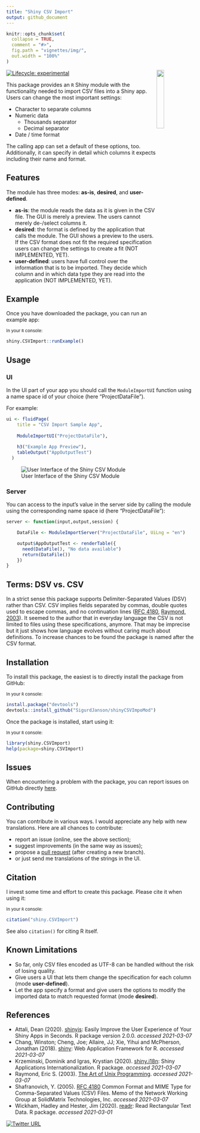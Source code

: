 ```yaml
---
title: "Shiny CSV Import"
output: github_document
---
```


<!-- README.md is generated from README.Rmd. Please edit that file. -->

```r
knitr::opts_chunk$set(
  collapse = TRUE,
  comment = "#>",
  fig.path = "vignettes/img/",
  out.width = "100%"
)
```


<img src="vignettes/img/logo_csvmodule.svg" align="right" width="20%"/>

<!-- badges: start -->

[![Lifecycle: experimental](https://img.shields.io/badge/lifecycle-experimental-orange.svg)](https://lifecycle.r-lib.org/articles/stages.html#experimental)

<!-- badges: end -->

This package provides an `R` Shiny module with the functionality needed to import CSV files into a Shiny app. Users can change the most important settings:

* Character to separate columns
* Numeric data
  * Thousands separator
  * Decimal separator
* Date / time format

The calling app can set a default of these options, too. Additionally, it can specify in detail which columns it expects including their name and format.


## Features

The module has three modes: **as-is**, **desired**, and **user-defined**.

* **as-is**: the module reads the data as it is given in the CSV file. The GUI is merely a preview. The users cannot merely de-/select columns it.
* **desired**: the format is defined by the application that calls the module. The GUI shows a preview to the users. If the CSV format does not fit the required specification users can change the settings to create a fit (NOT IMPLEMENTED, YET).
* **user-defined**: users have full control over the information that is to be imported. They decide which column and in which data type they are read into the application (NOT IMPLEMENTED, YET).



## Example

Once you have downloaded the package, you can run an example app:

<sub>In your `R` console:</sub>
```r
shiny.CSVImport::runExample()
```


## Usage

### UI

In the UI part of your app you should call the `ModuleImportUI` function using a name space id of your choice (here "ProjectDataFile").

For example:
```r
ui <- fluidPage(
    title = "CSV Import Sample App",
    
    ModuleImportUI("ProjectDataFile"),
    
    h3("Example App Preview"),
    tableOutput("AppOutputTest")
  )
```

![User Interface of the Shiny CSV Module](vignettes/img/csvmodule_ui.png)

### Server

You can access to the input's value in the server side by calling the module using the corresponding name space id (here "ProjectDataFile"):

```r
server <- function(input,output,session) {

    DataFile <- ModuleImportServer("ProjectDataFile", UiLng = "en")

    output$AppOutputTest <- renderTable({
      need(DataFile(), "No data available")
      return(DataFile())
    })
}
```



## Terms: DSV vs. CSV

In a strict sense this package supports Delimiter-Separated Values (DSV) rather than CSV. CSV implies fields separated by commas, double quotes used to escape commas, and no continuation lines ([RFC 4180](https://tools.ietf.org/html/rfc4180), [Raymond, 2003](http://www.catb.org/~esr/writings/taoup/html/ch05s02.html)). It seemed to the author that in everyday language the CSV is not limited to files using these specifications, anymore. That may be imprecise but it just shows how language evolves without caring much about definitions. To increase chances to be found the package is named after the CSV format.



## Installation

To install this package, the easiest is to directly install the package from GitHub:

<sub>In your `R` console:</sub>
```r
install.package("devtools")
devtools::install_github("SigurdJanson/shinyCSVImpoMod")
```

Once the package is installed, start using it:

<sub>In your `R` console:</sub>
```r
library(shiny.CSVImport)
help(package=shiny.CSVImport)
```



## Issues
When encountering a problem with the package, you can report issues on GitHub directly [here](https://github.com/SigurdJanson/shinyCSVImpoMod/issues).



## Contributing
You can contribute in various ways. I would appreciate any help with new translations. Here are all chances to contribute:

* report an issue (online, see the above section);
* suggest improvements (in the same way as issues);
* propose a [pull request](https://help.github.com/articles/about-pull-requests/) (after creating a new branch).
* or just send me translations of the strings in the UI.


## Citation
I invest some time and effort to create this package. Please cite it when using it:

<sub>In your `R` console:</sub>
```r
citation("shiny.CSVImport")
```

See also `citation()` for citing R itself.



## Known Limitations

* So far, only CSV files encoded as UTF-8 can be handled without the risk of losing quality.
* Give users a UI that lets them change the specification for each column (mode **user-defined**).
* Let the app specify a format and give users the options to modify the imported data to match requested format (mode **desired**).


## References

* Attali, Dean (2020). [shinyjs](https://CRAN.R-project.org/package=shinyjs): Easily Improve the User Experience of Your Shiny Apps in Seconds. R package version 2.0.0. *accessed 2021-03-07*
* Chang, Winston; Cheng, Joe; Allaire, JJ; Xie, Yihui and McPherson, Jonathan (2018). [shiny](https://CRAN.R-project.org/package=shiny): Web Application Framework for R.  *accessed 2021-03-07*
* Krzeminski, Dominik and Igras, Krystian (2020). [shiny.i18n](https://github.com/Appsilon/shiny.i18n): Shiny Applications Internationalization. R package. *accessed 2021-03-07*
* Raymond, Eric S. (2003). [The Art of Unix Programming](http://www.catb.org/~esr/writings/taoup/html/index.html). *accessed 2021-03-07*
* Shafranovich, Y. (2005). [RFC 4180](https://tools.ietf.org/html/rfc4180) Common Format and MIME Type for Comma-Separated Values (CSV) Files. Memo of the Network Working Group at SolidMatrix Technologies, Inc. *accessed 2021-03-07*
* Wickham, Hadley and Hester, Jim (2020). [readr](https://CRAN.R-project.org/package=readr): Read Rectangular Text Data. R package. *accessed 2021-03-01*


[![Twitter URL](https://img.shields.io/twitter/url/https/twitter.com/usernaut.svg?style=social&label=Follow%20%40usernaut)](https://twitter.com/usernaut)

